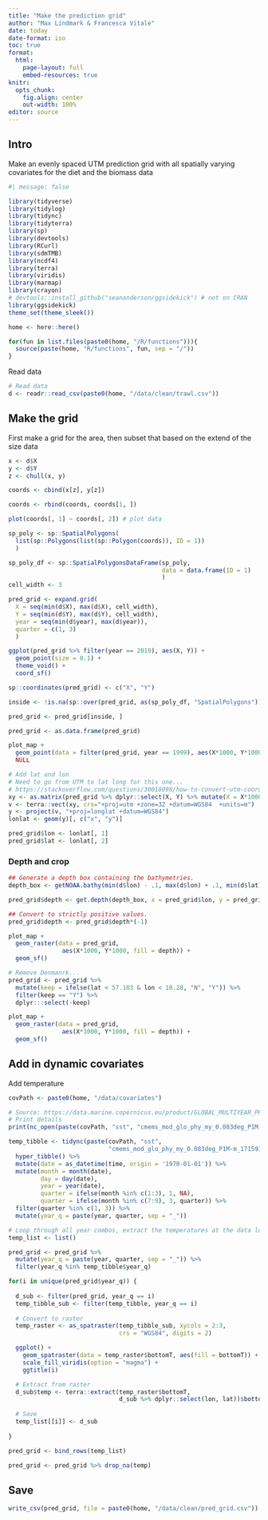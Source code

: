 ```yaml
---
title: "Make the prediction grid"
author: "Max Lindmark & Francesca Vitale"
date: today
date-format: iso
toc: true
format: 
  html:
    page-layout: full
    embed-resources: true
knitr: 
  opts_chunk:
    fig.align: center
    out-width: 100%
editor: source
---
```


## Intro
Make an evenly spaced UTM prediction grid with all spatially varying covariates for the diet and the biomass data

```r
#| message: false

library(tidyverse)
library(tidylog)
library(tidync)
library(tidyterra)
library(sp)
library(devtools)
library(RCurl)
library(sdmTMB)
library(ncdf4)
library(terra)
library(viridis)
library(marmap)
library(crayon)
# devtools::install_github("seananderson/ggsidekick") # not on CRAN 
library(ggsidekick)
theme_set(theme_sleek())

home <- here::here()

for(fun in list.files(paste0(home, "/R/functions"))){
  source(paste(home, "R/functions", fun, sep = "/"))
}
```

Read data

```r
# Read data
d <- readr::read_csv(paste0(home, "/data/clean/trawl.csv"))
```

## Make the grid
First make a grid for the area, then subset that based on the extend of the size data

```r
x <- d$X
y <- d$Y
z <- chull(x, y)

coords <- cbind(x[z], y[z])

coords <- rbind(coords, coords[1, ])

plot(coords[, 1] ~ coords[, 2]) # plot data

sp_poly <- sp::SpatialPolygons(
  list(sp::Polygons(list(sp::Polygon(coords)), ID = 1))
  )

sp_poly_df <- sp::SpatialPolygonsDataFrame(sp_poly,
                                           data = data.frame(ID = 1)
                                           )
cell_width <- 3

pred_grid <- expand.grid(
  X = seq(min(d$X), max(d$X), cell_width),
  Y = seq(min(d$Y), max(d$Y), cell_width),
  year = seq(min(d$year), max(d$year)),
  quarter = c(1, 3)
  )

ggplot(pred_grid %>% filter(year == 2019), aes(X, Y)) +
  geom_point(size = 0.1) +
  theme_void() +
  coord_sf()

sp::coordinates(pred_grid) <- c("X", "Y")

inside <- !is.na(sp::over(pred_grid, as(sp_poly_df, "SpatialPolygons")))

pred_grid <- pred_grid[inside, ]

pred_grid <- as.data.frame(pred_grid)

plot_map +
  geom_point(data = filter(pred_grid, year == 1999), aes(X*1000, Y*1000), size = 0.001, alpha = 0.5) +
  NULL

# Add lat and lon
# Need to go from UTM to lat long for this one...
# https://stackoverflow.com/questions/30018098/how-to-convert-utm-coordinates-to-lat-and-long-in-r
xy <- as.matrix(pred_grid %>% dplyr::select(X, Y) %>% mutate(X = X*1000, Y = Y*1000))
v <- terra::vect(xy, crs="+proj=utm +zone=32 +datum=WGS84  +units=m")
y <- project(v, "+proj=longlat +datum=WGS84")
lonlat <- geom(y)[, c("x", "y")]

pred_grid$lon <- lonlat[, 1]
pred_grid$lat <- lonlat[, 2]
```

### Depth and crop

```r
## Generate a depth box containing the bathymetries. 
depth_box <- getNOAA.bathy(min(d$lon) - .1, max(d$lon) + .1, min(d$lat)  - .1, max(d$lat) + .1)

pred_grid$depth <- get.depth(depth_box, x = pred_grid$lon, y = pred_grid$lat, locator = F)$depth

## Convert to strictly positive values. 
pred_grid$depth <- pred_grid$depth*(-1)

plot_map +
  geom_raster(data = pred_grid,
               aes(X*1000, Y*1000, fill = depth)) + 
  geom_sf()

# Remove Denmanrk... 
pred_grid <- pred_grid %>% 
  mutate(keep = ifelse(lat < 57.103 & lon < 10.28, "N", "Y")) %>% 
  filter(keep == "Y") %>% 
  dplyr:::select(-keep)

plot_map +
  geom_raster(data = pred_grid,
               aes(X*1000, Y*1000, fill = depth)) + 
  geom_sf() 
```

## Add in dynamic covariates
Add temperature

```r
covPath <- paste0(home, "/data/covariates")

# Source: https://data.marine.copernicus.eu/product/GLOBAL_MULTIYEAR_PHY_001_030/download?dataset=cmems_mod_glo_phy_my_0.083deg_P1M-m_202311
# Print details
print(nc_open(paste(covPath, "sst", "cmems_mod_glo_phy_my_0.083deg_P1M-m_1715939377383.nc", sep = "/")))

temp_tibble <- tidync(paste(covPath, "sst",
                            "cmems_mod_glo_phy_my_0.083deg_P1M-m_1715939377383.nc", sep = "/")) %>%
  hyper_tibble() %>% 
  mutate(date = as_datetime(time, origin = '1970-01-01')) %>%
  mutate(month = month(date),
         day = day(date),
         year = year(date),
         quarter = ifelse(month %in% c(1:3), 1, NA),
         quarter = ifelse(month %in% c(7:9), 3, quarter)) %>% 
  filter(quarter %in% c(1, 3)) %>% 
  mutate(year_q = paste(year, quarter, sep = "_"))

# Loop through all year combos, extract the temperatures at the data locations
temp_list <- list()

pred_grid <- pred_grid %>% 
  mutate(year_q = paste(year, quarter, sep = "_")) %>% 
  filter(year_q %in% temp_tibble$year_q)

for(i in unique(pred_grid$year_q)) {
  
  d_sub <- filter(pred_grid, year_q == i)
  temp_tibble_sub <- filter(temp_tibble, year_q == i)
  
  # Convert to raster
  temp_raster <- as_spatraster(temp_tibble_sub, xycols = 2:3,
                               crs = "WGS84", digits = 2)

  ggplot() +
    geom_spatraster(data = temp_raster$bottomT, aes(fill = bottomT)) + 
    scale_fill_viridis(option = "magma") +
    ggtitle(i)

  # Extract from raster
  d_sub$temp <- terra::extract(temp_raster$bottomT,
                               d_sub %>% dplyr::select(lon, lat))$bottomT  
    
  # Save
  temp_list[[i]] <- d_sub
  
}

pred_grid <- bind_rows(temp_list)

pred_grid <- pred_grid %>% drop_na(temp)
```

## Save

```r
write_csv(pred_grid, file = paste0(home, "/data/clean/pred_grid.csv"))
```
